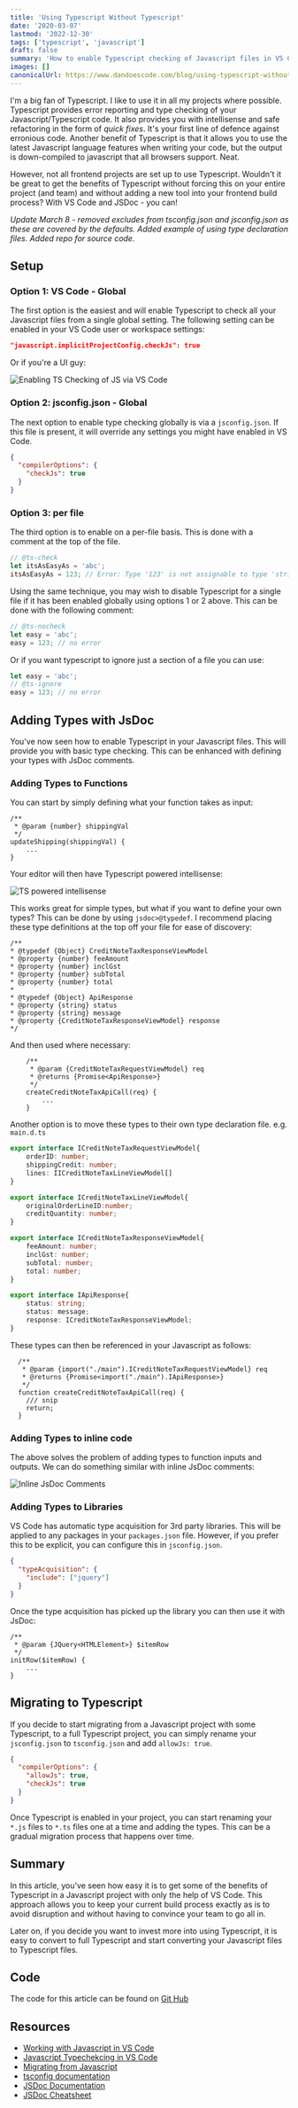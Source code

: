 ```yaml
---
title: 'Using Typescript Without Typescript'
date: '2020-03-07'
lastmod: '2022-12-30'
tags: ['typescript', 'javascript']
draft: false
summary: 'How to enable Typescript checking of Javascript files in VS Code with JSDoc.'
images: []
canonicalUrl: https://www.dandoescode.com/blog/using-typescript-without-typescript
---
```


I'm a big fan of Typescript.  I like to use it in all my projects where possible.  Typescript provides error reporting and type checking of your Javascript/Typescript code.  It also provides you with intellisense and safe refactoring in the form of *quick fixes*.  It's your first line of defence against erronious code.  Another benefit of Typescript is that it allows you to use the latest Javascript language features when writing your code, but the output is down-compiled to javascript that all browsers support.  Neat.

However, not all frontend projects are set up to use Typescript.  Wouldn't it be great to get the benefits of Typescript without forcing this on your entire project (and team) and without adding a new tool into your frontend build process?  With VS Code and JSDoc - you can!

*Update March 8 - removed excludes from tsconfig.json and jsconfig.json as these are covered by the defaults.  Added example of using type declaration files.  Added repo for source code.*

## Setup

### Option 1: VS Code - Global

The first option is the easiest and will enable Typescript to check all your Javascript files from a single global setting.  The following setting can be enabled in your VS Code user or workspace settings:

```json
"javascript.implicitProjectConfig.checkJs": true
```

Or if you're a UI guy:

![Enabling TS Checking of JS via VS Code](/static/images/using-typescript-without-typescript/vscode-settings.png)

### Option 2: jsconfig.json - Global
The next option to enable type checking globally is via a `jsconfig.json`.  If this file is present, it will override any settings you might have enabled in VS Code.

```json
{
  "compilerOptions": {
    "checkJs": true
  }
}
```

### Option 3: per file
The third option is to enable on a per-file basis.  This is done with a comment at the top of the file.

```js
// @ts-check
let itsAsEasyAs = 'abc';
itsAsEasyAs = 123; // Error: Type '123' is not assignable to type 'string'
```

Using the same technique, you may wish to disable Typescript for a single file if it has been enabled globally using options 1 or 2 above.  This can be done with the following comment:

```js
// @ts-nocheck
let easy = 'abc';
easy = 123; // no error
```

Or if you want typescript to ignore just a section of a file you can use:

```js
let easy = 'abc';
// @ts-ignore
easy = 123; // no error

```

## Adding Types with JsDoc
You've now seen how to enable Typescript in your Javascript files.  This will provide you with basic type checking. This can be enhanced with defining your types with JsDoc comments.

### Adding Types to Functions
 
You can start by simply defining what your function takes as input:

```jsdoc
/**
 * @param {number} shippingVal
 */
updateShipping(shippingVal) {
    ...
}
```

Your editor will then have Typescript powered intellisense:

![TS powered intellisense](/static/images/using-typescript-without-typescript/ts-intellisense-2.png)

This works great for simple types, but what if you want to define your own types?  This can be done by using `jsdoc>@typedef`.  I recommend placing these type definitions at the top off your file for ease of discovery:

```jsdoc
/**
* @typedef {Object} CreditNoteTaxResponseViewModel
* @property {number} feeAmount
* @property {number} inclGst
* @property {number} subTotal
* @property {number} total
*
* @typedef {Object} ApiResponse
* @property {string} status
* @property {string} message
* @property {CreditNoteTaxResponseViewModel} response
*/
```

And then used where necessary:

```jsdoc
	/**
	 * @param {CreditNoteTaxRequestViewModel} req
	 * @returns {Promise<ApiResponse>}
	 */
	createCreditNoteTaxApiCall(req) {
        ...
	}
```

Another option is to move these types to their own type declaration file.  e.g. `main.d.ts`

```ts
export interface ICreditNoteTaxRequestViewModel{
    orderID: number;
    shippingCredit: number;
    lines: IICreditNoteTaxLineViewModel[]
}

export interface ICreditNoteTaxLineViewModel{
    originalOrderLineID:number;
    creditQuantity: number;
}

export interface ICreditNoteTaxResponseViewModel{
    feeAmount: number;
    inclGst: number;
    subTotal: number;
    total: number;
}

export interface IApiResponse{
    status: string;
    status: message;
    response: ICreditNoteTaxResponseViewModel;
}
```

These types can then be referenced in your Javascript as follows:

```jsdoc
  /**
   * @param {import("./main").ICreditNoteTaxRequestViewModel} req
   * @returns {Promise<import("./main").IApiResponse>}
   */
  function createCreditNoteTaxApiCall(req) {
    /// snip
    return;
  }
```

### Adding Types to inline code
The above solves the problem of adding types to function inputs and outputs.  We can do something similar with inline JsDoc comments:

![Inline JsDoc Comments](/static/images/using-typescript-without-typescript/ts-intellisense-inline.png)


### Adding Types to Libraries
VS Code has automatic type acquisition for 3rd party libraries.  This will be applied to any packages in your `packages.json` file.  However, if you prefer this to be explicit, you can configure this in `jsconfig.json`.

```json
{
  "typeAcquisition": {
    "include": ["jquery"]
  }
}
```

Once the type acquisition has picked up the library you can then use it with JsDoc:

```jsdoc
/**
 * @param {JQuery<HTMLElement>} $itemRow
 */
initRow($itemRow) {
    ...
}
```

## Migrating to Typescript
If you decide to start migrating from a Javascript project with some Typescript, to a full Typescript project, you can simply rename your `jsconfig.json` to `tsconfig.json` and add `allowJs: true`.

```json
{
  "compilerOptions": {
    "allowJs": true,
    "checkJs": true
  }
}
```

Once Typescript is enabled in your project, you can start renaming your `*.js` files to `*.ts` files one at a time and adding the types.  This can be a gradual migration process that happens over time.

## Summary
In this article, you've seen how easy it is to get some of the benefits of Typescript in a Javascript project with only the help of VS Code.  This approach allows you to keep your current build process exactly as is to avoid disruption and without having to convince your team to go all in.

Later on, if you decide you want to invest more into using Typescript, it is easy to convert to full Typescript and start converting your Javascript files to Typescript files.

## Code
The code for this article can be found on [Git Hub](https://github.com/danielmackay/using-typescript-without-typescript)


## Resources
- [Working with Javascript in VS Code](https://code.visualstudio.com/docs/nodejs/working-with-Javascript)
- [Javascript Typechekcing in VS Code](https://code.visualstudio.com/Docs/languages/Javascript#_type-checking)
- [Migrating from Javascript](https://www.Typescriptlang.org/docs/handbook/migrating-from-Javascript.html)
- [tsconfig documentation](https://www.Typescriptlang.org/docs/handbook/tsconfig-json.html)
- [JSDoc Documentation](https://jsdoc.app/)
- [JSDoc Cheatsheet](https://devhints.io/jsdoc)

